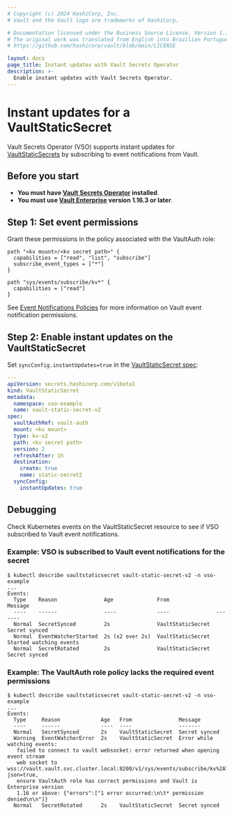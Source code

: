 ```yaml
---
# Copyright (c) 2024 HashiCorp, Inc.
# Vault and the Vault logo are trademarks of HashiCorp.

# Documentation licensed under the Business Source License, Version 1.1.
# The original work was translated from English into Brazilian Portuguese.
# https://github.com/hashicorp/vault/blob/main/LICENSE

layout: docs
page_title: Instant updates with Vault Secrets Operator
description: >-
  Enable instant updates with Vault Secrets Operator.
---
```


# Instant updates for a VaultStaticSecret

Vault Secrets Operator (VSO) supports instant updates for
[VaultStaticSecrets][vss-spec] by subscribing to event notifications from Vault.

## Before you start

- **You must have [Vault Secrets Operator](/vault/docs/platform/k8s/vso/sources/vault) installed**.
- **You must use [Vault Enterprise](/vault/docs/enterprise) version 1.16.3 or later**.

## Step 1: Set event permissions

Grant these permissions in the policy associated with the VaultAuth role:

  ```hcl
  path "<kv mount>/<kv secret path>" {
    capabilities = ["read", "list", "subscribe"]
    subscribe_event_types = ["*"]
  }

  path "sys/events/subscribe/kv*" {
    capabilities = ["read"]
  }
  ```

<Tip>

See [Event Notifications Policies][events-policies] for more information on
Vault event notification permissions.

</Tip>

## Step 2: Enable instant updates on the VaultStaticSecret

Set `syncConfig.instantUpdates=true` in the [VaultStaticSecret spec][vss-spec]:

```yaml
---
apiVersion: secrets.hashicorp.com/v1beta1
kind: VaultStaticSecret
metadata:
  namespace: vso-example
  name: vault-static-secret-v2
spec:
  vaultAuthRef: vault-auth
  mount: <kv mount>
  type: kv-v2
  path: <kv secret path>
  version: 2
  refreshAfter: 1h
  destination:
    create: true
    name: static-secret2
  syncConfig:
    instantUpdates: true
```

## Debugging

Check Kubernetes events on the VaultStaticSecret resource to see if VSO
subscribed to Vault event notifications.

### Example: VSO is subscribed to Vault event notifications for the secret

```shell-session
$ kubectl describe vaultstaticsecret vault-static-secret-v2 -n vso-example
...
Events:
  Type    Reason               Age              From               Message
  ----    ------               ----             ----               -------
  Normal  SecretSynced         2s               VaultStaticSecret  Secret synced
  Normal  EventWatcherStarted  2s (x2 over 2s)  VaultStaticSecret  Started watching events
  Normal  SecretRotated        2s               VaultStaticSecret  Secret synced
```

### Example: The VaultAuth role policy lacks the required event permissions

```shell-session
$ kubectl describe vaultstaticsecret vault-static-secret-v2 -n vso-example
...
Events:
  Type     Reason             Age   From               Message
  ----     ------             ----  ----               -------
  Normal   SecretSynced       2s    VaultStaticSecret  Secret synced
  Warning  EventWatcherError  2s    VaultStaticSecret  Error while watching events:
   failed to connect to vault websocket: error returned when opening event stream
   web socket to wss://vault.vault.svc.cluster.local:8200/v1/sys/events/subscribe/kv%2A?json=true,
   ensure VaultAuth role has correct permissions and Vault is Enterprise version
   1.16 or above: {"errors":["1 error occurred:\n\t* permission denied\n\n"]}
  Normal   SecretRotated      2s    VaultStaticSecret  Secret synced
```

[vss-spec]: /vault/docs/platform/k8s/vso/api-reference#vaultstaticsecretspec
[vault-events]: /vault/docs/concepts/events
[events-policies]: /vault/docs/concepts/events#policies

